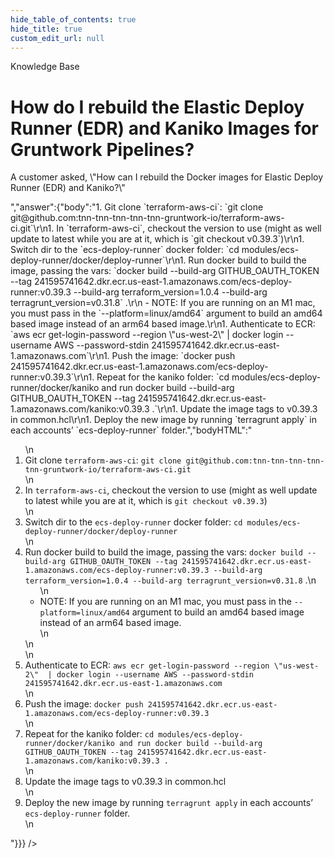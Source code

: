 ```yaml
---
hide_table_of_contents: true
hide_title: true
custom_edit_url: null
---
```



<head>
  <link rel="canonical" href="https://github.com/tnn-tnn-tnn-tnn-tnn-gruntwork-io/knowledge-base/discussions/45" />
</head>

<CenterLayout>
<span className="searchCategory">Knowledge Base</span>
<h1>How do I rebuild the Elastic Deploy Runner (EDR) and Kaniko Images for Gruntwork Pipelines?</h1>
<GitHub discussion={{"id":"D_kwDOF8slf84AN-XU","number":45,"author":{"login":"zackproser"},"title":"How do I rebuild the Elastic Deploy Runner (EDR) and Kaniko Images for Gruntwork Pipelines?","body":"A customer asked, \"How can I rebuild the Docker images for Elastic Deploy Runner (EDR) and Kaniko?\"\r\n\r\n","bodyHTML":"<p dir=\"auto\">A customer asked, \"How can I rebuild the Docker images for Elastic Deploy Runner (EDR) and Kaniko?\"</p>","answer":{"body":"1. Git clone `terraform-aws-ci`: `git clone git@github.com:tnn-tnn-tnn-tnn-tnn-gruntwork-io/terraform-aws-ci.git`\r\n1. In `terraform-aws-ci`, checkout the version to use (might as well update to latest while you are at it, which is `git checkout v0.39.3`)\r\n1. Switch dir to the `ecs-deploy-runner` docker folder: `cd modules/ecs-deploy-runner/docker/deploy-runner`\r\n1. Run docker build to build the image, passing the vars: `docker build --build-arg GITHUB_OAUTH_TOKEN --tag 241595741642.dkr.ecr.us-east-1.amazonaws.com/ecs-deploy-runner:v0.39.3 --build-arg terraform_version=1.0.4 --build-arg terragrunt_version=v0.31.8` .\r\n    - NOTE: If you are running on an M1 mac, you must pass in the `--platform=linux/amd64` argument to build an amd64 based image instead of an arm64 based image.\r\n1. Authenticate to ECR: `aws ecr get-login-password --region \"us-west-2\"  | docker login --username AWS --password-stdin 241595741642.dkr.ecr.us-east-1.amazonaws.com`\r\n1. Push the image: `docker push 241595741642.dkr.ecr.us-east-1.amazonaws.com/ecs-deploy-runner:v0.39.3`\r\n1. Repeat for the kaniko folder: `cd modules/ecs-deploy-runner/docker/kaniko and run docker build --build-arg GITHUB_OAUTH_TOKEN --tag 241595741642.dkr.ecr.us-east-1.amazonaws.com/kaniko:v0.39.3 .`\r\n1. Update the image tags to v0.39.3 in common.hcl\r\n1. Deploy the new image by running `terragrunt apply` in each accounts’ `ecs-deploy-runner` folder.","bodyHTML":"<ol dir=\"auto\">\n<li>Git clone <code class=\"notranslate\">terraform-aws-ci</code>: <code class=\"notranslate\">git clone git@github.com:tnn-tnn-tnn-tnn-tnn-gruntwork-io/terraform-aws-ci.git</code></li>\n<li>In <code class=\"notranslate\">terraform-aws-ci</code>, checkout the version to use (might as well update to latest while you are at it, which is <code class=\"notranslate\">git checkout v0.39.3</code>)</li>\n<li>Switch dir to the <code class=\"notranslate\">ecs-deploy-runner</code> docker folder: <code class=\"notranslate\">cd modules/ecs-deploy-runner/docker/deploy-runner</code></li>\n<li>Run docker build to build the image, passing the vars: <code class=\"notranslate\">docker build --build-arg GITHUB_OAUTH_TOKEN --tag 241595741642.dkr.ecr.us-east-1.amazonaws.com/ecs-deploy-runner:v0.39.3 --build-arg terraform_version=1.0.4 --build-arg terragrunt_version=v0.31.8</code> .\n<ul dir=\"auto\">\n<li>NOTE: If you are running on an M1 mac, you must pass in the <code class=\"notranslate\">--platform=linux/amd64</code> argument to build an amd64 based image instead of an arm64 based image.</li>\n</ul>\n</li>\n<li>Authenticate to ECR: <code class=\"notranslate\">aws ecr get-login-password --region \"us-west-2\"  | docker login --username AWS --password-stdin 241595741642.dkr.ecr.us-east-1.amazonaws.com</code></li>\n<li>Push the image: <code class=\"notranslate\">docker push 241595741642.dkr.ecr.us-east-1.amazonaws.com/ecs-deploy-runner:v0.39.3</code></li>\n<li>Repeat for the kaniko folder: <code class=\"notranslate\">cd modules/ecs-deploy-runner/docker/kaniko and run docker build --build-arg GITHUB_OAUTH_TOKEN --tag 241595741642.dkr.ecr.us-east-1.amazonaws.com/kaniko:v0.39.3 .</code></li>\n<li>Update the image tags to v0.39.3 in common.hcl</li>\n<li>Deploy the new image by running <code class=\"notranslate\">terragrunt apply</code> in each accounts’ <code class=\"notranslate\">ecs-deploy-runner</code> folder.</li>\n</ol>"}}} />

</CenterLayout>
  

<!-- ##DOCS-SOURCER-START
{
  "sourcePlugin": "github-discussions",
  "hash": "0ed6ae528f39606e6195162ad652d764"
}
##DOCS-SOURCER-END -->
